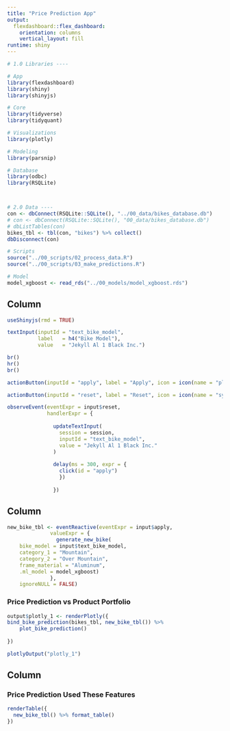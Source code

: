 ```yaml
---
title: "Price Prediction App"
output: 
  flexdashboard::flex_dashboard:
    orientation: columns
    vertical_layout: fill
runtime: shiny
---
```


```r

# 1.0 Libraries ----

# App
library(flexdashboard)
library(shiny)
library(shinyjs)

# Core
library(tidyverse)
library(tidyquant)

# Visualizations
library(plotly)

# Modeling
library(parsnip)

# Database
library(odbc)
library(RSQLite)



# 2.0 Data ----
con <- dbConnect(RSQLite::SQLite(), "../00_data/bikes_database.db")
# con <- dbConnect(RSQLite::SQLite(), "00_data/bikes_database.db")
# dbListTables(con)
bikes_tbl <- tbl(con, "bikes") %>% collect()
dbDisconnect(con)

# Scripts
source("../00_scripts/02_process_data.R")
source("../00_scripts/03_make_predictions.R")

# Model
model_xgboost <- read_rds("../00_models/model_xgboost.rds")
```

Column {.sidebar}
-----------------------------------------------------------------------

```r
useShinyjs(rmd = TRUE)

textInput(inputId = "text_bike_model",
          label   = h4("Bike Model"),
          value   = "Jekyll Al 1 Black Inc.")

br()
hr()
br()

actionButton(inputId = "apply", label = "Apply", icon = icon(name = "play", lib = "font-awesome"))

actionButton(inputId = "reset", label = "Reset", icon = icon(name = "sync-alt", lib = "font-awesome"))

observeEvent(eventExpr = input$reset,
             handlerExpr = {
               
               updateTextInput(
                 session = session,
                 inputId = "text_bike_model",
                 value = "Jekyll Al 1 Black Inc."
               )
               
               delay(ms = 300, expr = {
                 click(id = "apply")
                 })
               
               })
```


Column {data-width=650}
-----------------------------------------------------------------------

```r

new_bike_tbl <- eventReactive(eventExpr = input$apply,
              valueExpr = {
                generate_new_bike(
    bike_model = input$text_bike_model, 
    category_1 = "Mountain", 
    category_2 = "Over Mountain", 
    frame_material = "Aluminum", 
    .ml_model = model_xgboost)
              },
    ignoreNULL = FALSE)

```


### Price Prediction vs Product Portfolio

```r

output$plotly_1 <- renderPlotly({
bind_bike_prediction(bikes_tbl, new_bike_tbl()) %>%
    plot_bike_prediction()
  
})

plotlyOutput("plotly_1")

```

Column {data-width=350}
-----------------------------------------------------------------------

### Price Prediction Used These Features

```r
renderTable({
  new_bike_tbl() %>% format_table()
})
```


